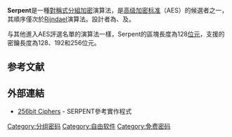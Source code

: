 {{NoteTA
|G1=IT
}}
{{Infobox encryption method
|name           = Serpent
|image          = [[File:Serpent-linearfunction.svg|200px]]
|caption        = Serpent的线性混合阶段
|designers      = {{link-en|羅斯·安德森|Ross J. Anderson}}、{{link-en|艾力·畢漢姆|Eli Biham}}、{{link-en|拉爾斯·克努森|Lars Knudsen}}
|publish date   = {{sda|1998|08|21}}
|series         = 
|derived from   = {{le|Square (密码)|Square (cipher)|Square}}
|derived to     = 
|related to     = 
|certification  = [[AES决赛算法|AES决赛算法]]
|digest size    = <!--(hash functions)-->
|key size       = 128、192、256位
|security claim = 
|block size     = 128位
|state size     = <!--(stream ciphers)-->
|structure      = 
|rounds         = 32
|speed          = 
|cryptanalysis  = 
All publicly known attacks are computationally infeasible, and none of them affect the full 32-round Serpent.  A 2011 attack breaks 11 round Serpent (all key sizes) with 2<sup>116</sup> known plaintexts, 2<sup>107.5</sup> time and 2<sup>104</sup> memory (as described in <ref name=acisp-2011>{{cite journal
 |title         = Improving the Algorithm 2 in Multidimensional Linear Cryptanalysis
 |author1       = Huaxiong Wang, Hongjun Wu
 |author2       = Phuong Ha Nguyen
 |lastauthoramp = yes
 |year          = 2011
 |publisher     = ACISP 2011
 |url           = http://www3.ntu.edu.sg/home/wuhj/research/publications/2011_ACISP_MLC.pdf
 |doi           = 10.1007/978-3-642-22497-3_5
 |journal       = 
 |access-date   = 2018-10-24
 |archive-date  = 2017-04-14
 |archive-url   = https://web.archive.org/web/20170414133320/http://www3.ntu.edu.sg/home/wuhj/research/publications/2011_ACISP_MLC.pdf
 |dead-url      = no
}}</ref>).

The same paper also describes two attacks which break 12 rounds of Serpent-256. The first requires 2<sup>118</sup> known plaintexts, 2<sup>228.8</sup> time and 2<sup>228</sup> memory. The other attack requires 2<sup>116</sup> known plaintexts and 2<sup>121</sup> memory but also requires 2<sup>237.5</sup> time.
}}
'''Serpent'''是一種[[對稱密鑰加密|對稱式]][[分組加密|分組加密]]演算法，是[[高级加密标准|高级加密标准]]（AES）的候選者之一，其順序僅次於[[Rijndael|Rijndael]]演算法。設計者為{{link-en|羅斯·安德森|Ross J. Anderson}}、{{link-en|艾力·畢漢姆|Eli Biham}}及{{link-en|拉爾斯·克努森|Lars Knudsen}}。

与其他進入AES評選名單的演算法一樣，Serpent的區塊長度為128[[位元|位元]]，支援的密鑰長度為128、192和256位元。

==参考文献==
{{reflist}}

==外部連結==
* [http://embeddedsw.net/Cipher_Reference_Home.html 256bit Ciphers]{{Wayback|url=http://embeddedsw.net/Cipher_Reference_Home.html |date=20110926210349 }} - SERPENT參考實作程式

{{分组密码}}
{{Crypto-stub}}
[[Category:分组密码|Category:分组密码]]
[[Category:自由软件|Category:自由软件]]
[[Category:免费密码|Category:免费密码]]